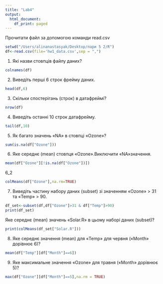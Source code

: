 ---
title: "Lab4"
output:
  html_document:
    df_print: paged
---

 
Прочитати файл за допомогою команди read.csv
```{r}
setwd("/Users/alinanastasyak/Desktop/пари 5 2/R")
df<-read.csv(file='hw1_data.csv',sep = ",")
```

1. Які назви стовпців файлу даних?
```{r}
colnames(df)
```
2. Виведіть перші 6 строк фрейму даних.
```{r}
head(df,6)
```
3. Скільки спостерігань (строк) в датафреймі?

```{r}
nrow(df)
```

4. Виведіть останні 10 строк датафрейму.
```{r}
tail(df,10)
```
5. Як багато значень «NA» в стовпці «Ozone»?

```{r}
sum(is.na(df["Ozone"]))
```

6. Яке середнє (mean) стовпця «Ozone».Виключити «NA»значення.

```{r}
mean(df["Ozone"][!is.na(df["Ozone"])])
```
6_2
```{r}
colMeans(df["Ozone"],na.rm=TRUE)
```
7. Виведіть частину набору даних (subset) зі значенням «Ozone» > 31 та
«Temp» > 90. 

```{r}
df_set<-subset(df,df["Ozone"]>31 & df["Temp"]>90)
print(df_set)
```
Яке середнє (mean) значень «Solar.R» в цьому наборі даних
(subset)?
```{r}
print(colMeans(df_set["Solar.R"]))
```
8. Яке середнє значення (mean) для «Temp» для червня («Month» дорівнює 6)?
```{r}
mean(df["Temp"][df["Month"]==6])
```
9. Яке максимальне значення «Ozone» для травня («Month» дорівнює 5)?

```{r}
max(df["Ozone"][df["Month"]==5],na.rm = TRUE)
```

